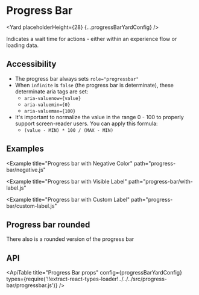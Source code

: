 <!--
Copyright (c) 2018-2020 Uber Technologies, Inc.

This source code is licensed under the MIT license found in the
LICENSE file in the root directory of this source tree.
-->






# Progress Bar

<Yard placeholderHeight={28} {...progressBarYardConfig} />

Indicates a wait time for actions - either within an experience flow or loading data.

## Accessibility

- The progress bar always sets `role="progressbar"`
- When `infinite` is `false` (the progress bar is determinate), these determinate aria tags are set:
  - `aria-valuenow={value}`
  - `aria-valuemin={0}`
  - `aria-valuemax={100}`
- It's important to normalize the value in the range 0 - 100 to properly support screen-reader users. You can apply this formula:
  - `(value - MIN) * 100 / (MAX - MIN)`

## Examples

<Example title="Progress bar Basic Usage" path="progress-bar/basic.js">
  <Basic />
</Example>

<Example
  title="Progress bar with Negative Color"
  path="progress-bar/negative.js"
>
  <Negative />
</Example>

<Example
  title="Progress bar with Visible Label"
  path="progress-bar/with-label.js"
>
  <WithLabel />
</Example>

<Example
  title="Progress bar with Custom Label"
  path="progress-bar/custom-label.js"
>
  <CustomLabel />
</Example>

<Example title="Progress bar with Overrides" path="progress-bar/overrides.js">
  <Customization />
</Example>

## Progress bar rounded

There also is a rounded version of the progress bar

<Example title="Basic Usage" path="progress-bar/rounded.js">
  <ProgressBarRounded />
</Example>

## API

<ApiTable
  title="Progress Bar props"
  config={progressBarYardConfig}
  types={require('!!extract-react-types-loader!../../../src/progress-bar/progressbar.js')}
/>

<Exports
  component={ProgressBarExports}
  title="Progress Bar exports"
  path="baseui/progress-bar"
/>
